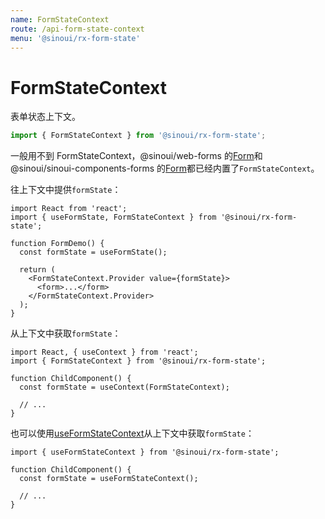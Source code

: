 ```yaml
---
name: FormStateContext
route: /api-form-state-context
menu: '@sinoui/rx-form-state'
---
```


# FormStateContext

表单状态上下文。

```ts
import { FormStateContext } from '@sinoui/rx-form-state';
```

一般用不到 FormStateContext，@sinoui/web-forms 的[Form](form)和@sinoui/sinoui-components-forms 的[Form](sinoui-components-forms-form)都已经内置了`FormStateContext`。

往上下文中提供`formState`：

```tsx
import React from 'react';
import { useFormState, FormStateContext } from '@sinoui/rx-form-state';

function FormDemo() {
  const formState = useFormState();

  return (
    <FormStateContext.Provider value={formState}>
      <form>...</form>
    </FormStateContext.Provider>
  );
}
```

从上下文中获取`formState`：

```tsx
import React, { useContext } from 'react';
import { FormStateContext } from '@sinoui/rx-form-state';

function ChildComponent() {
  const formState = useContext(FormStateContext);

  // ...
}
```

也可以使用[useFormStateContext](api-use-form-state-context)从上下文中获取`formState`：

```tsx
import { useFormStateContext } from '@sinoui/rx-form-state';

function ChildComponent() {
  const formState = useFormStateContext();

  // ...
}
```
